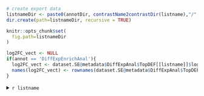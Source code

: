 
<!-- <details> -->

```r

# create export data
listnameDir <- paste0(annotDir, contrastName2contrastDir(listname),"/",ontology,"/")
dir.create(path=listnameDir, recursive = TRUE)

knitr::opts_chunk$set(
  fig.path=listnameDir
)
```

```r
log2FC_vect <- NULL
if(annot == 'DiffExpEnrichAnal'){
  log2FC_vect <- dataset.SE@metadata$DiffExpAnal$TopDEF[[listname]]$logFC
  names(log2FC_vect) <- rownames(dataset.SE@metadata$DiffExpAnal$TopDEF[[listname]])
}


```


<details>
<summary>`r listname`</summary>

1- Dotplot

```r
for(domain in names(dataset.SE@metadata[[annot]][[ontology]]$enrichResult[[listname]])){
 
dataPlot <-  dataset.SE@metadata[[annot]][[ontology]]$enrichResult[[listname]][[domain]]
if(nrow(dataPlot)>0){
p <- dotplot(dataPlot, showCategory = 15) + 
  ggtitle(paste0(listname, "\nEnrichment analysis result on domain ", domain, "\nFirst 15 enriched terms"))
print(p)
 }
else{print(paste0(listname, " - in domain: ", domain, " - There was no enriched term found in this setting."))}
}
```

2- Heatplot

```r
for(domain in names(dataset.SE@metadata[[annot]][[ontology]]$enrichResult[[listname]])){
dataPlot <-  dataset.SE@metadata[[annot]][[ontology]]$enrichResult[[listname]][[domain]]
if(nrow(dataPlot)>0){
p <-  heatplot(dataPlot, showCategory = 15, foldChange = log2FC_vect) + 
                                   labs(fill="log2FC") + 
                                   scale_fill_gradient2(low = "blue", mid = "white", high = "red", midpoint = 0) +
                                   theme(axis.text.y = element_text(size = 10)) + 
                                   ggtitle(paste0(listname, " - Enrichment analysis result on domain ", domain, "\nFirst 15 enriched terms"))
suppressMessages(print(p))# delete warnings for scale fill replacement
 }
else{print(paste0(listname, " - in domain: ", domain, " - There was no enriched term found in this setting."))}
}
```


3- Cnetplot

```r
for(domain in names(dataset.SE@metadata[[annot]][[ontology]]$enrichResult[[listname]])){
dataPlot <-  dataset.SE@metadata[[annot]][[ontology]]$enrichResult[[listname]][[domain]]
if(nrow(dataPlot)>0){
p <- cnetplot(dataPlot, showCategory = 15, foldChange = log2FC_vect, node_label = "category") + 
  guides(colour=guide_colourbar(title = "log2FC")) +
  scale_fill_gradient2(low = "blue", mid = "white", high = "red", midpoint = 0) + 
  ggtitle(paste0(listname, " - Enrichment analysis result on domain ", domain, "\nFirst 15 enriched terms"))
  suppressMessages(print(p)) # delete warnings for scale fill replacement
 }
else{print(paste0(listname, " - in domain: ", domain, " - There was no enriched term found in this setting."))}
}
```


4- Table

```r

dataPlot <- list()

for(domain in names(dataset.SE@metadata[[annot]][[ontology]]$enrichResult[[listname]])){
  if(length(domain) != 0){
    tmp <- dataset.SE@metadata[[annot]][[ontology]]$enrichResult[[listname]][[domain]]
    tmp@result$domain <- rep(domain,dim(tmp@result)[1])
    dataPlot[[domain]] <- tmp@result[tmp@result$p.adjust < tmp@pvalueCutoff, ] %>% dplyr::select(!c("geneID", "qvalue"))
  }
}

#DT::datatable(dataPlot, # sometimes it prints non significant results...
#                    rownames = FALSE,
#                    options = list(rownames = FALSE, pageLength = 5, lengthMenu = c(5, 10, 15, 20), scrollX = T))
#

# Bind results domain

if(length(dataPlot) != 0){
  dataPlot.rbind <- dataPlot %>% purrr::reduce(rbind)
  
  dataPlot.rbind[,5:7]<-signif(dataPlot.rbind[,5:6],3)
  
  reactable(dataPlot.rbind,rownames = FALSE,
            showSortable = TRUE,
            bordered = TRUE,
            defaultPageSize = 5, searchable = TRUE, paginationType = "simple")
}

```

```r
for(domain in names(dataset.SE@metadata[[annot]][[ontology]]$enrichResult[[listname]])){
  dataPlot <- dataset.SE@metadata[[annot]][[ontology]]$enrichResult[[listname]][[domain]]
  write.table(dataPlot@result[dataPlot@result$p.adjust < dataPlot@pvalueCutoff, ],
              file=paste0(listnameDir,"Table_of_Enriched_terms_for_",domain,"_","pval_",dataPlot@pvalueCutoff,".txt"),
              sep="\t",quote=FALSE,col.names=TRUE,row.names=FALSE)
}
```


</details>



